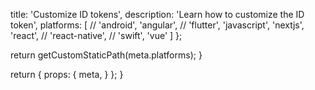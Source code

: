 
  title: 'Customize ID tokens',
  description: 'Learn how to customize the ID token',
  platforms: [
    // 'android',
    'angular',
    // 'flutter',
    'javascript',
    'nextjs',
    'react',
    // 'react-native',
    // 'swift',
    'vue'
  ]
};

  return getCustomStaticPath(meta.platforms);
}

  return {
    props: {
      meta,
    }
  };
}
